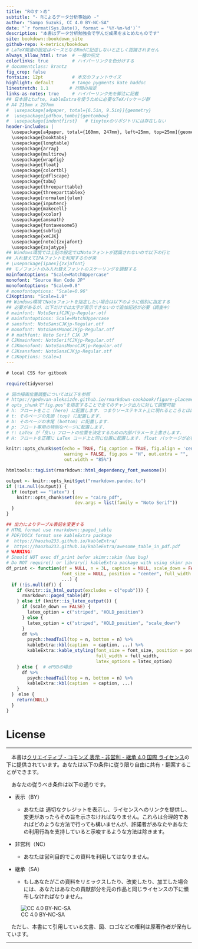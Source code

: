 ```yaml
---
title: "Rのすゝめ"
subtitle: "- Rによるデータ分析事始め -"
author: "Sampo Suzuki, CC 4.0 BY-NC-SA"
date: "`r format(Sys.Date(), format = '%Y-%m-%d')`"
description: "本書はデータ分析勉強会で学んだ成果をまとめたものです"
site: bookdown::bookdown_site
github-repo: k-metrics/bookdown
# LaTeX関連の設定はベースとなるRmdに記述しないと正しく認識されません
always_allow_html: true  # 一種の呪文
colorlinks: true         # ハイパーリンクを色分けする
# documentclass: krantz
fig_crop: false
fontsize: 12pt           # 本文のフォントサイズ
highlight: default       # tango pygments kate haddoc
linestretch: 1.1        # 行間の指定
links-as-notes: true     # ハイパーリンク先を脚注に記載
## 日本語とtufte, kableExtraを使うために必要なTeXパッケージ群
# A4 210mm x 297mm
#  \usepackage[a4paper, total={6.5in, 9.5in}]{geometry}
#  \usepackage[pdfbox,tombo]{gentombow}
#  \usepackage{indentfirst}   # tinytexのリポジトリには存在しない
header-includes: |
  \usepackage[a4paper, total={160mm, 247mm}, left=25mm, top=25mm]{geometry}
  \usepackage{booktabs}
  \usepackage{longtable}
  \usepackage{array}
  \usepackage{multirow}
  \usepackage{wrapfig}
  \usepackage{float}
  \usepackage{colortbl}
  \usepackage{pdflscape}
  \usepackage{tabu}
  \usepackage{threeparttable}
  \usepackage{threeparttablex}
  \usepackage[normalem]{ulem}
  \usepackage{inputenc}
  \usepackage{makecell}
  \usepackage{xcolor}
  \usepackage{amsmath}
  \usepackage{fontawesome5}
  \usepackage{subfig}
  \usepackage{xeCJK}
  \usepackage[noto]{zxjafont}
  \usepackage{zxjatype}
## Windows環境では上記の設定ではNotoフォントが認識されないので以下の行と
## 入れ替えてIPAフォントを利用するのが楽
# \usepackage[ipaex]{zxjafont}
## モノフォントのみ入れ替えフォントのスケーリングを調整する
mainfontoptions: "Scale=MatchUppercase"
monofont: "Source Han Code JP"
monofontoptions: "Scale=0.8"
# monofontoptions: "Scale=0.96"
CJKoptions: "Scale=1.0"
## Windows環境でNotoフォントを指定したい場合は以下のように個別に指定する
## 必要があるが、以下だけでは太字が表示できないので追加記述が必要（調査中）
# mainfont: NotoSerifCJKjp-Regular.otf
# mainfontoptions: Scale=MatchUppercase
# sansfont: NotoSansCJKjp-Regular.otf
# monofont: NotoSansMonoCJKjp-Regular.otf
# # mathfont: Noto Serif CJK JP
# CJKmainfont: NotoSerifCJKjp-Regular.otf
# CJKmonofont: NotoSansMonoCJKjp-Regular.otf
# CJKsansfont: NotoSansCJKjp-Regular.otf
# CJKoptions: Scale=1
---
```



```css
# local CSS for gitbook
```

```r
require(tidyverse)

# 図の描画位置調整については以下を参照
# https://gedevan-aleksizde.github.io/rmarkdown-cookbook/figure-placement.html#force-floats-forward
# opts_chunkで"fig.pos"を指定することで全てのチャンク出力に対して調整可能
# h: フロートをここ (here) に配置します. つまりソーステキスト上に現れるところとほぼ同じ位置です.
# t: そのページの先頭 (top) に配置します.
# b: そのページの末尾 (bottom) に配置します.
# p: フロート専用の特別なページに配置します.
# !: LaTex が「良い」フロートの位置を決定するための内部パラメータ上書きします.
# H: フロートを正確に LaTex コード上と同じ位置に配置します. float パッケージが必要です (\usepackage{float}).

knitr::opts_chunk$set(echo = TRUE, fig_caption = TRUE, fig.align = 'center',
                      warning = FALSE, fig.pos = "H", out.extra = "",
                      out.width = "85%")

htmltools::tagList(rmarkdown::html_dependency_font_awesome())

output <- knitr::opts_knit$get("rmarkdown.pandoc.to")
if (!is.null(output)) {
  if (output == "latex") {
    knitr::opts_chunk$set(dev = "cairo_pdf",
                          dev.args = list(family = "Noto Serif"))
  }
}

## 出力によりテーブル表記を変更する
# HTML format use rmarkdown::paged_table
# PDF/DOCX format use kableExtra package
#  https://haozhu233.github.io/kableExtra/
#  https://haozhu233.github.io/kableExtra/awesome_table_in_pdf.pdf
# WARNING:
# Should NOT exec df_print befor skimr::skim (has bug) 
# Do NOT require() or library() kableExtra package with using skimr package
df_print <- function(df = NULL, n = 3L, caption = NULL, scale_down = FALSE,
                     font_size = NULL, position = "center", full_width = FALSE,
                     ...) {
  if (!is.null(df)) {
    if (knitr::is_html_output(excludes = c("epub"))) {
      rmarkdown::paged_table(df)
    } else if (knitr::is_latex_output()) {
      if (scale_down == FALSE) {
        latex_option = c("striped", "HOLD_position")
      } else {
        latex_option = c("striped", "HOLD_position", "scale_down")
      }
      df %>% 
        psych::headTail(top = n, bottom = n) %>% 
        kableExtra::kbl(caption  = caption, ...) %>%
        kableExtra::kable_styling(font_size = font_size, position = position,
                                  full_width = full_width,
                                  latex_options = latex_option)
    } else {  # ePUBの場合
      df %>% 
        psych::headTail(top = n, bottom = n) %>% 
        kableExtra::kbl(caption  = caption, ...)
    }
  }　else {
    return(NULL)
  }
}

```

# License {.unnumbered}

-------------------------------------------------------------------------------

　本書は[クリエイティブ・コモンズ 表示 - 非営利 - 継承 4.0 国際 ライセンス](https://creativecommons.org/licenses/by-nc-sa/4.0/deed.ja){target="_blank" title="Creative Commons"}の下に提供されています。あなたは以下の条件に従う限り自由に共有・翻案することができます。

　あなたの従うべき条件は以下の通りです。

-   表示（BY）

    -   あなたは 適切なクレジットを表示し、ライセンスへのリンクを提供し、変更があったらその旨を示さなければなりません。これらは合理的であればどのような方法で行っても構いませんが、許諾者があなたやあなたの利用行為を支持していると示唆するような方法は除きます。

-   非営利（NC）

    -   あなたは営利目的でこの資料を利用してはなりません。

-   継承（SA）

    -   もしあなたがこの資料をリミックスしたり、改変したり、加工した場合には、あなたはあなたの貢献部分を元の作品と同じライセンスの下に頒布しなければなりません。

<!-- 下記の一行は"out.width"オプションを使う場合には呪文として必須。この一行が無いとknitrパッケージに"out.width"オプション指定時に図の格納先を見失うバグが残ってる模様。詳細は下記URLにて
https://stackoverflow.com/questions/40470290/r-markdown-pdf-output-figure-with-out-width-90-generating-the-wrong-path-with
https://github.com/rstudio/rmarkdown/issues/2024
-->
![CC 4.0 BY-NC-SA]("./fig/by-nc-sa.png")

　ただし、本書にて引用している文書、図、ロゴなどの権利は原著作者が保有しています。

-------------------------------------------------------------------------------

